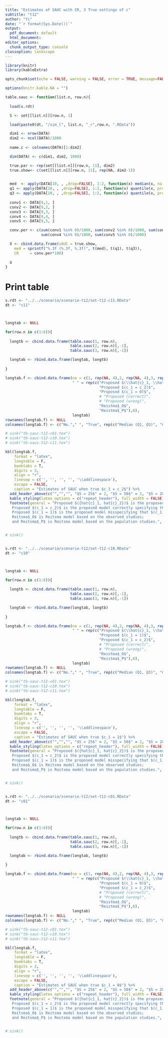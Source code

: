 ```yaml
---
title: "Estimates of SAUC with CR, 3 True settings of c"
subtitle: "t12"
author: "Yi"
date: "`r format(Sys.Date())`"
output:
  pdf_document: default
  html_document: 
editor_options:
  chunk_output_type: console
classoption: landscape
---
```


```r

library(knitr)
library(kableExtra)

opts_chunk$set(echo = FALSE, warning = FALSE, error = TRUE, message=FALSE, comment="")

options(knitr.kable.NA = "")

table.sauc <- function(list.n, row.n){
 
  load(s.rdt) 

  S <- set[[list.n]][row.n, 1]

  load(paste0(dt, "/sim_l", list.n, "_r",row.n, ".RData"))

  dim1 <- nrow(DATA)
  dim2 <- ncol(DATA)/1000
  
  name.c <- colnames(DATA)[1:dim2]

  dim(DATA) <- c(dim1, dim2, 1000)

  true.par <- rep(set[[list.n]][row.n, 11], dim2)
  true.show<- c(set[[list.n]][row.n, 11], rep(NA, dim2-1))

  
  med  <- apply(DATA[10, , ,drop=FALSE], 1:2, function(x) median(x, na.rm = TRUE)) - true.par
  q1 <- apply(DATA[10, , ,drop=FALSE], 1:2, function(x) quantile(x, prob =0.25, na.rm = TRUE))
  q3 <- apply(DATA[10, , ,drop=FALSE], 1:2, function(x) quantile(x, prob =0.75, na.rm = TRUE))
  
  conv1 <- DATA[9,1, ]
  conv2 <- DATA[9,2, ]
  conv3 <- DATA[9,3, ]
  conv4 <- DATA[9,4, ]
  conv5 <- DATA[9,5, ]

  conv.per <- c(sum(conv1 %in% 0)/1000, sum(conv2 %in% 0)/1000, sum(conv3 %in% 0)/1000, 
                sum(conv4 %in% 0)/1000, sum(conv5 %in% 0)/1000)

  X <- cbind.data.frame(sAUC = true.show,
    med = sprintf("%.3f (%.3f, %.3f)", t(med), t(q1), t(q3)),
    CR     = conv.per*100)
  
  X
}
```


# Print table


```r

s.rdt <- "../../scenario/scenario-t12/set-t12-c11.RData"
dt <- "c11"



longtab <- NULL

for(row.n in c(1:6)){
  
  longtb <- cbind.data.frame(table.sauc(1, row.n),
                             table.sauc(2, row.n)[,-1],
                             table.sauc(3, row.n)[,-1])

  longtab <- rbind.data.frame(longtab, longtb)
  
}

longtab.f <- cbind.data.frame(no = c(1, rep(NA, 4),2, rep(NA, 4),3, rep(NA, 4),4, rep(NA, 4),5, rep(NA, 4),6, rep(NA, 4) ),
                              " " = rep(c("Proposed $(\\hat{c}_1, \\hat{c}_2)$",
                                          "Proposed $(c_1 = c_2)$",
                                          "Proposed $(c_1 = 0)$",
                                          # "Proposed (correct)",
                                          # "Proposed (wrong)",
                                          "Reistma$_O$",
                                          "Reistma$_P$"),6),
                              longtab)
rownames(longtab.f) <- NULL
colnames(longtab.f) <- c("No."," ", "True", rep(c("Median (Q1, Q3)", "CR"), 3))

# sink("tb-sauc-t12-c01.tex")
# sink("tb-sauc-t12-c10.tex")
# sink("tb-sauc-t12-c11.tex")

kbl(longtab.f, 
    format = "latex",
    longtable = F, 
    booktabs = T, 
    digits = 3,
    align = "r",
    linesep = c('', '', '', '', '\\addlinespace'),
    escape = FALSE,
    caption = "Estimates of SAUC when true $c_1 = c_2$") %>% 
  add_header_above(c("","","", "$S = 25$" = 2, "$S = 50$" = 2, "$S = 200$" = 2), escape = FALSE) %>% 
  kable_styling(latex_options = c("repeat_header"), full_width = FALSE) %>%
  footnote(general = "Proposed $({hat{c}_1, hat{c}_2})$ is the proposed model estimating $(c_1, c_2)$;
   Proposed $(c_1 = c_2)$ is the proposed model correctly specifying that $c_1=c_2$;
   Proposed $(c_1 = 1)$ is the proposed model misspecifying that $(c_1, c_2) = (1,0)$;
   Reitsma$_O$ is Reitsma model based on the observed studies;
   and Reitsma$_P$ is Reitsma model based on the population studies.", escape = FALSE, threeparttable = TRUE)


# sink()



```


```r

s.rdt <- "../../scenario/scenario-t12/set-t12-c10.RData"
dt <- "c10"



longtab <- NULL

for(row.n in c(1:6)){
  
  longtb <- cbind.data.frame(table.sauc(1, row.n),
                             table.sauc(2, row.n)[,-1],
                             table.sauc(3, row.n)[,-1])

  longtab <- rbind.data.frame(longtab, longtb)
  
}

longtab.f <- cbind.data.frame(no = c(1, rep(NA, 4),2, rep(NA, 4),3, rep(NA, 4),4, rep(NA, 4),5, rep(NA, 4),6, rep(NA, 4) ),
                              " " = rep(c("Proposed $(\\hat{c}_1, \\hat{c}_2)$",
                                          "Proposed $(c_1 = 1)$",
                                          "Proposed $(c_1 = c_2)$",
                                          # "Proposed (correct)",
                                          # "Proposed (wrong)",
                                          "Reistma$_O$",
                                          "Reistma$_P$"),6),
                              longtab)
rownames(longtab.f) <- NULL
colnames(longtab.f) <- c("No."," ", "True", rep(c("Median (Q1, Q3)", "CR"), 3))

# sink("tb-sauc-t12-c01.tex")
# sink("tb-sauc-t12-c10.tex")
# sink("tb-sauc-t12-c11.tex")

kbl(longtab.f, 
    format = "latex",
    longtable = F, 
    booktabs = T, 
    digits = 3,
    align = "r",
    linesep = c('', '', '', '', '\\addlinespace'),
    escape = FALSE,
    caption = "Estimates of SAUC when true $c_1 = 1$") %>% 
  add_header_above(c("","","", "$S = 25$" = 2, "$S = 50$" = 2, "$S = 200$" = 2), escape = FALSE) %>% 
  kable_styling(latex_options = c("repeat_header"), full_width = FALSE) %>%
  footnote(general = "Proposed $({hat{c}_1, hat{c}_2})$ is the proposed model estimating $(c_1, c_2)$;
   Proposed $(c_1 = c_2)$ is the proposed model correctly specifying that $c_1=c_2$;
   Proposed $(c_1 = 1)$ is the proposed model misspecifying that $(c_1, c_2) = (1,0)$;
   Reitsma$_O$ is Reitsma model based on the observed studies;
   and Reitsma$_P$ is Reitsma model based on the population studies.", escape = FALSE, threeparttable = TRUE)


# sink()



```




```r

s.rdt <- "../../scenario/scenario-t12/set-t12-c01.RData"
dt <- "c01"



longtab <- NULL

for(row.n in c(1:6)){
  
  longtb <- cbind.data.frame(table.sauc(1, row.n),
                             table.sauc(2, row.n)[,-1],
                             table.sauc(3, row.n)[,-1])

  longtab <- rbind.data.frame(longtab, longtb)
  
}

longtab.f <- cbind.data.frame(no = c(1, rep(NA, 4),2, rep(NA, 4),3, rep(NA, 4),4, rep(NA, 4),5, rep(NA, 4),6, rep(NA, 4) ),
                              " " = rep(c("Proposed $(\\hat{c}_1, \\hat{c}_2)$",
                                          "Proposed $(c_1 = 0)$",
                                          "Proposed $(c_1 = c_2)$",
                                          # "Proposed (correct)",
                                          # "Proposed (wrong)",
                                          "Reistma$_O$",
                                          "Reistma$_P$"),6),
                              longtab)
rownames(longtab.f) <- NULL
colnames(longtab.f) <- c("No."," ", "True", rep(c("Median (Q1, Q3)", "CR"), 3))

# sink("tb-sauc-t12-c01.tex")
# sink("tb-sauc-t12-c10.tex")
# sink("tb-sauc-t12-c11.tex")

kbl(longtab.f, 
    format = "latex",
    longtable = F, 
    booktabs = T, 
    digits = 3,
    align = "r",
    linesep = c('', '', '', '', '\\addlinespace'),
    escape = FALSE,
    caption = "Estimates of SAUC when true $c_1 = 0$") %>% 
  add_header_above(c("","","", "$S = 25$" = 2, "$S = 50$" = 2, "$S = 200$" = 2), escape = FALSE) %>% 
  kable_styling(latex_options = c("repeat_header"), full_width = FALSE) %>%
  footnote(general = "Proposed $({hat{c}_1, hat{c}_2})$ is the proposed model estimating $(c_1, c_2)$;
   Proposed $(c_1 = c_2)$ is the proposed model correctly specifying that $c_1=c_2$;
   Proposed $(c_1 = 1)$ is the proposed model misspecifying that $(c_1, c_2) = (1,0)$;
   Reitsma$_O$ is Reitsma model based on the observed studies;
   and Reitsma$_P$ is Reitsma model based on the population studies.", escape = FALSE, threeparttable = TRUE)


# sink()



```

